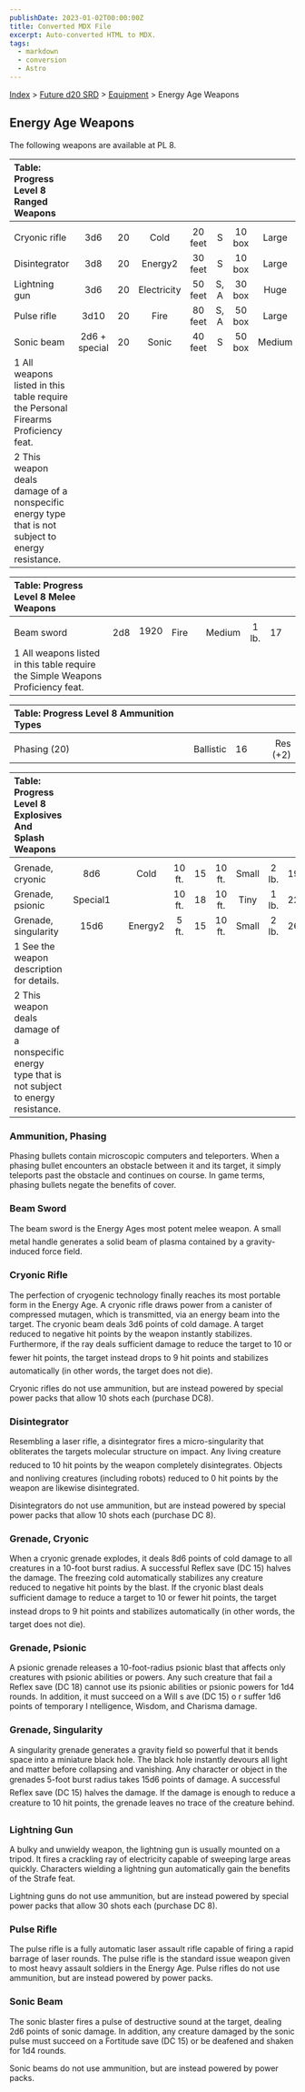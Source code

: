 ```yaml
---
publishDate: 2023-01-02T00:00:00Z
title: Converted MDX File
excerpt: Auto-converted HTML to MDX.
tags:
  - markdown
  - conversion
  - Astro
---
```






[Index](-index) > [Future d20 SRD](future-d20-srd-index) > [Equipment](future-d20-srd-equipment-index) > Energy Age Weapons




## Energy Age Weapons


The following weapons are available at PL 8.


| Table: Progress Level 8 Ranged Weapons |  |  |  |  |  |  |  |  |  |  |
| :---------------------------------------- | :--: | :--: | :--: | :--: | :--: | :--: | :--: | :--: | :--: | --: |
|  |  |  |  |  |  |  |  |  |  |  |
| Cryonic rifle | 3d6 | 20 | Cold | 20 feet | S | 10 box | Large | 8 lb. | 21 | Lic (+1) |
| Disintegrator | 3d8 | 20 | Energy2 | 30 feet | S | 10 box | Large | 6 lb. | 23 | Mil (+3) |
| Lightning gun | 3d6 | 20 | Electricity | 50 feet | S, A | 30 box | Huge | 30 lb. | 24 | Mil (+3) |
| Pulse rifle | 3d10 | 20 | Fire | 80 feet | S, A | 50 box | Large | 11 lb. | 21 | Res (+2) |
| Sonic beam | 2d6 + special | 20 | Sonic | 40 feet | S | 50 box | Medium | 3 lb. | 18 | Lic (+1) |
| 1 All weapons listed in this table require the Personal Firearms Proficiency feat.
2 This weapon deals damage of a nonspecific energy type that is not subject to energy resistance. |  |  |  |  |  |  |  |  |  |  |



| Table: Progress Level 8 Melee Weapons |  |  |  |  |  |  |  |  |
| :--------------------------------------- | :--: | :--: | :--: | :--: | :--: | :--: | :--: | --: |
|  |  |  |  |  |  |  |  |  |
| Beam sword | 2d8 | 1920 | Fire |  | Medium | 1 lb. | 17 |  |
| 1 All weapons listed in this table require the Simple Weapons Proficiency feat. |  |  |  |  |  |  |  |  |



| Table: Progress Level 8 Ammunition Types |  |  |  |
| :------------------------------------------ | :--: | :--: | --: |
|  |  |  |  |
| Phasing (20) | Ballistic | 16 | Res (+2) |



| Table: Progress Level 8 Explosives And Splash Weapons |  |  |  |  |  |  |  |  |  |  |
| :------------------------------------------------------- | :--: | :--: | :--: | :--: | :--: | :--: | :--: | :--: | :--: | --: |
|  |  |  |  |  |  |  |  |  |  |  |
| Grenade, cryonic | 8d6 |  | Cold | 10 ft. | 15 | 10 ft. | Small | 2 lb. | 19 | Res (+2) |
| Grenade, psionic | Special1 |  |  | 10 ft. | 18 | 10 ft. | Tiny | 1 lb. | 22 | Res (+2) |
| Grenade, singularity | 15d6 |  | Energy2 | 5 ft. | 15 | 10 ft. | Small | 2 lb. | 26 | Mil (+3) |
| 1 See the weapon description for details.
2 This weapon deals damage of a nonspecific energy type that is not subject to energy resistance. |  |  |  |  |  |  |  |  |  |  |



### Ammunition, Phasing


Phasing bullets contain microscopic computers and teleporters. When a phasing bullet encounters an obstacle between it and its target, it simply teleports past the obstacle and continues on course. In game terms, phasing bullets negate the benefits of cover.


### Beam Sword


The beam sword is the Energy Ages most potent melee weapon. A small metal handle generates a solid beam of plasma contained by a gravity-induced force field.


### Cryonic Rifle


The perfection of cryogenic technology finally reaches its most portable form in the Energy Age. A cryonic rifle draws power from a canister of compressed mutagen, which is transmitted, via an energy beam into the target. The cryonic beam deals 3d6 points of cold damage. A target reduced to negative hit points by the weapon instantly stabilizes. Furthermore, if the ray deals sufficient damage to reduce the target to 10 or fewer hit points, the target instead drops to 9 hit points and stabilizes automatically (in other words, the target does not die).


Cryonic rifles do not use ammunition, but are instead powered by special power packs that allow 10 shots each (purchase DC8).


### Disintegrator


Resembling a laser rifle, a disintegrator fires a micro-singularity that obliterates the targets molecular structure on impact. Any living creature reduced to 10 hit points by the weapon completely disintegrates. Objects and nonliving creatures (including robots) reduced to 0 hit points by the weapon are likewise disintegrated.


Disintegrators do not use ammunition, but are instead powered by special power packs that allow 10 shots each (purchase DC 8).


### Grenade, Cryonic


When a cryonic grenade explodes, it deals 8d6 points of cold damage to all creatures in a 10-foot burst radius. A successful Reflex save (DC 15) halves the damage. The freezing cold automatically stabilizes any creature reduced to negative hit points by the blast. If the cryonic blast deals sufficient damage to reduce a target to 10 or fewer hit points, the target instead drops to 9 hit points and stabilizes automatically (in other words, the target does not die).


### Grenade, Psionic


A psionic grenade releases a 10-foot-radius psionic blast that affects only creatures with psionic abilities or powers. Any such creature that fail a Reflex save (DC 18) cannot use its psionic abilities or psionic powers for 1d4 rounds. In addition, it must succeed on a Will s ave (DC 15) o r suffer 1d6 points of temporary I ntelligence, Wisdom, and Charisma damage.


### Grenade, Singularity


A singularity grenade generates a gravity field so powerful that it bends space into a miniature black hole. The black hole instantly devours all light and matter before collapsing and vanishing. Any character or object in the grenades 5-foot burst radius takes 15d6 points of damage. A successful Reflex save (DC 15) halves the damage. If the damage is enough to reduce a creature to 10 hit points, the grenade leaves no trace of the creature behind.


### Lightning Gun


A bulky and unwieldy weapon, the lightning gun is usually mounted on a tripod. It fires a crackling ray of electricity capable of sweeping large areas quickly. Characters wielding a lightning gun automatically gain the benefits of the Strafe feat.


Lightning guns do not use ammunition, but are instead powered by special power packs that allow 30 shots each (purchase DC 8).


### Pulse Rifle


The pulse rifle is a fully automatic laser assault rifle capable of firing a rapid barrage of laser rounds. The pulse rifle is the standard issue weapon given to most heavy assault soldiers in the Energy Age. Pulse rifles do not use ammunition, but are instead powered by power packs.


### Sonic Beam


The sonic blaster fires a pulse of destructive sound at the target, dealing 2d6 points of sonic damage. In addition, any creature damaged by the sonic pulse must succeed on a Fortitude save (DC 15) or be deafened and shaken for 1d4 rounds.


Sonic beams do not use ammunition, but are instead powered by power packs.



